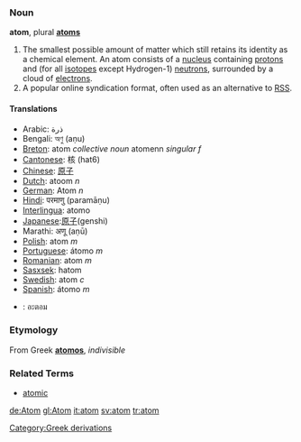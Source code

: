 === Noun ===
'''atom''', plural '''[[atoms]]'''

# The smallest possible amount of matter which still retains its identity as a chemical element.  An atom consists of a [[nucleus]] containing [[proton]]s and (for all [[isotope]]s except Hydrogen-1) [[neutron]]s, surrounded by a cloud of [[electron]]s.
# A popular online syndication format, often used as an alternative to [[RSS]].

==== Translations ====
*Arabic: ذرة
*Bengali: অণু (aṇu)
*[[Breton]]: atom ''collective noun'' atomenn ''singular f''
*[[Cantonese]]: 核 (hat6)
*[[Chinese]]: [[原子]]
*[[Dutch]]: atoom ''n''
*[[German]]: Atom ''n''
*[[Hindi]]: परमाणु (paramāṇu)
*[[Interlingua]]: atomo
*[[Japanese]]:[[原子]](genshi)
*Marathi: अणू (aṇū)
*[[Polish]]: atom ''m''
*[[Portuguese]]: átomo ''m''
*[[Romanian]]: atom ''m''
*[[Sasxsek]]: hatom
*[[Swedish]]: atom ''c''
*[[Spanish]]: átomo ''m''
*{{th}}: อะตอม

===Etymology===
From Greek '''[[atomos]]''', ''indivisible''

===Related Terms===
*[[atomic]]

[[Category:Greek derivations]]

[[de:Atom]]
[[gl:Atom]]
[[it:atom]]
[[sv:atom]]
[[tr:atom]]